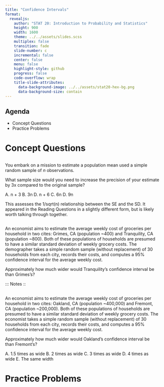 ```yaml
---
title: "Confidence Intervals"
format:
  revealjs:
    author: "STAT 20: Introduction to Probability and Statistics"
    height: 900
    width: 1600
    theme: ../../assets/slides.scss
    multiplex: false
    transition: fade
    slide-number: c
    incremental: false
    center: false
    menu: false
    highlight-style: github
    progress: false
    code-overflow: wrap
    title-slide-attributes:
      data-background-image: ../../assets/stat20-hex-bg.png
      data-background-size: contain
---
```


## Agenda

- Concept Questions
- Practice Problems

# Concept Questions

## 

You embark on a mission to estimate a population mean used a simple random sample of $n$ observations.

:::poll
What sample size would you need to increase the precision of your estimate by 3x compared to the original sample?
:::

:::notes
A. n + 3
B. 3n
D. n + 6
C. 6n
D. 9n

This assesses the 1/sqrt(n) relationship between the SE and the SD. It appeared in the Reading Questions in a slightly different form, but is likely worth talking through together.
:::

## 

An economist aims to estimate the average weekly cost of groceries per household in two cites: Grimes, CA (population ~400) and Tranquility, CA (population ~800). Both of these populations of households are presumed to have a similar standard deviation of weekly grocery costs. The demographer takes a simple random sample (without replacement) of 30 households from each city, records their costs, and computes a 95% confidence interval for the average weekly cost.

:::poll
Approximately how much wider would Tranquility's confidence interval be than Grimes's?
:::

:::
Notes
::

## 

An economist aims to estimate the average weekly cost of groceries per household in two cites: Oakland, CA (population ~400,000) and Fremont, CA (population ~200,000). Both of these populations of households are presumed to have a similar standard deviation of weekly grocery costs. The economist takes a simple random sample (without replacement) of 30 households from each city, records their costs, and computes a 95% confidence interval for the average weekly cost.

:::poll
Approximately how much wider would Oakland's confidence interval be than Fremont's?
:::

:::notes
A. 1.5 times as wide
B. 2 times as wide
C. 3 times as wide
D. 4 times as wide
E. The same width
:::



# Practice Problems




